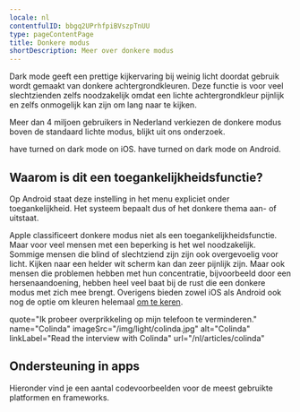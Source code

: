 ```yaml
---
locale: nl
contentfulID: bbgq2UPrhfpiBVszpTnUU
type: pageContentPage
title: Donkere modus
shortDescription: Meer over donkere modus
---
```


Dark mode geeft een prettige kijkervaring bij weinig licht doordat gebruik wordt gemaakt van donkere achtergrondkleuren. Deze functie is voor veel slechtzienden zelfs noodzakelijk omdat een lichte achtergrondkleur pijnlijk en zelfs onmogelijk kan zijn om lang naar te kijken.

Meer dan 4 miljoen gebruikers in Nederland verkiezen de donkere modus boven de standaard lichte modus, blijkt uit ons onderzoek.

<TwoColumnBlock>
  <LeftColumn>
    <ColumnRow>
      <PercentageBlock
        metrics={[
          { title: 'Dark mode', key: 'ios-preference_ui_style-dark', isPercentage: true }
        ]}
        linkLabel="More about dark mode"
        linkUrl="/nl/stats/dark-mode">
        have turned on dark mode on iOS.
      </PercentageBlock>
    </ColumnRow>
  </LeftColumn>
  <RightColumn>
    <ColumnRow>
      <PercentageBlock
        metrics={[
          { title: 'Dark mode', key: 'android-preference_is_nightmode_enabled-true', isPercentage: true }
        ]}
        linkLabel="More about dark mode"
        linkUrl="/nl/stats/dark-mode">
        have turned on dark mode on Android.
      </PercentageBlock>
    </ColumnRow>
  </RightColumn>
</TwoColumnBlock>

## Waarom is dit een toegankelijkheidsfunctie?

Op Android staat deze instelling in het menu expliciet onder toegankelijkheid. Het systeem bepaalt dus of het donkere thema aan- of uitstaat.

Apple classificeert donkere modus niet als een toegankelijkheidsfunctie. Maar voor veel mensen met een beperking is het wel noodzakelijk. Sommige mensen die blind of slechtziend zijn zijn ook overgevoelig voor licht. Kijken naar een helder wit scherm kan dan zeer pijnlijk zijn. Maar ook mensen die problemen hebben met hun concentratie, bijvoorbeeld door een hersenaandoening, hebben heel veel baat bij de rust die een donkere modus met zich mee brengt. Overigens bieden zowel iOS als Android ook nog de optie om kleuren helemaal [om te keren](/nl/stats/invert-colours).

<Quote>
  quote="Ik probeer overprikkeling op mijn telefoon te verminderen."
  name="Colinda"
  imageSrc="/img/light/colinda.jpg"
  alt="Colinda"
  linkLabel="Read the interview with Colinda"
  url="/nl/articles/colinda"
</Quote>

## Ondersteuning in apps

Hieronder vind je een aantal codevoorbeelden voor de meest gebruikte platformen en frameworks.

<CodeSample id="screen-dark-mode" locale="nl"/>